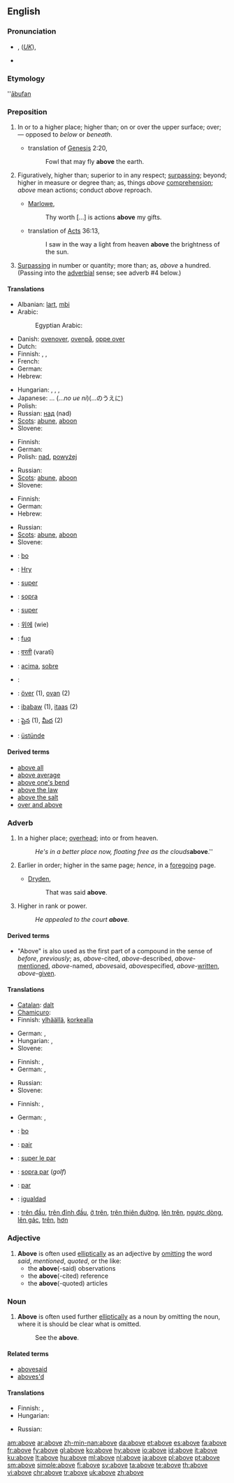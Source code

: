 {{wikipedia}}
==English==

{{rank|year|dear|high|297|above|received|read|together}}

===Pronunciation===
* {{IPAchar|/ə-bŭv/}}, (''[[Received Pronunciation|UK]]''){{IPA|/əˈbʌv/}}, {{SAMPA|/@"bVv/}}
*: {{IPAchar|[[Rhymes:English:-ʌv|Rhymes: -ʌv]]}}
* {{audio|en-us-above.ogg|Audio (US)}}

===Etymology===
{{etyl|ang}} ''[[ābufan]]

===Preposition===
{{en-prep}}

# In or to a higher place; higher than; on or over the upper surface; over; — opposed to ''below'' or ''beneath''.
#* {{rfdate}} translation of [[w:Genesis|Genesis]] 2:20,
#*: Fowl that may fly '''above''' the earth.
# Figuratively, higher than; superior to in any respect; [[surpassing]]; beyond; higher in measure or degree than; as, things ''above'' [[comprehension]]; ''above'' mean actions; conduct ''above'' reproach.
#* {{rfdate}} [[w:Marlowe|Marlowe]],
#*: Thy worth […] is actions '''above''' my gifts.
#* {{rfdate}} translation of [[w:Acts|Acts]] 36:13,
#*: I saw in the way a light from heaven '''above''' the brightness of the sun.
# [[surpassing|Surpassing]] in number or quantity; more than; as, ''above'' a hundred. (Passing into the [[adverbial]] sense; see adverb #4 below.)

====Translations====
{{trans-top|in or to a higher place}}
* Albanian: [[lart]], [[mbi]]
* Arabic: {{t|ar|فوق|sc=Arab|tr=fawqa|alt=فَوقَ}} 
*: Egyptian Arabic: {{t|arz|فوق|sc=Arab|tr=fawq}} 
* Danish: [[ovenover]], [[ovenpå]], [[oppe over]]
* Dutch: {{t+|nl|boven}}
* Finnish: {{t-|fi|yllä}}, {{t-|fi|yläpuolella}}, {{t-|fi|päällä}}
* French: {{t|fr|au-dessus de}}
* German: {{t+|de|über}}
* Hebrew: {{t-|he|מעל|tr=me`ál|sc=Hebr}}
{{trans-mid}}
* Hungarian: {{t+|hu|fölött}}, {{t+|hu|felett}}, {{t+|hu|fölé}}, {{t|hu|felé}}
* Japanese: ...{{t|ja|の上に|sc=Jpan}} (...''no ue ni'')(...のうえに)
* Polish: {{t+|pl|nad}}
* Russian: [[над]] (nad)
* [[Scots]]: [[abune]], [[aboon]]
* Slovene: {{t+|sl|nad}}
{{trans-bottom}}

{{trans-top|superior to, surpassing}}
* Finnish: {{t-|fi|yläpuolella}}
* German: {{t+|de|über}}
* Polish: [[nad]], [[powyżej]]
{{trans-mid}}
* Russian: {{t+|ru|превыше|tr=pr'evýše|sc=Cyrl}}
* [[Scots]]: [[abune]], [[aboon]]
* Slovene: {{t+|sl|nad}}
{{trans-bottom}}

{{trans-top|more}}
* Finnish: {{t+|fi|yli}}
* German: {{t+|de|über}}
* Hebrew: {{t-|he|מעל|tr=me`ál|sc=Hebr}}
{{trans-mid}}
* Russian: {{t+|ru|свыше|tr=svýše|sc=Cyrl}}
* [[Scots]]: [[abune]], [[aboon]]
* Slovene: {{t+|sl|nad}}
{{trans-bottom}}

{{checktrans-top}}
* {{ttbc|Afrikaans}}: [[bo]]
* {{ttbc|Egyptian}}: [[Hry]]
* {{ttbc|Interlingua}}: [[super]]
* {{ttbc|Italian}}: [[sopra]]
* {{ttbc|Latin}}: [[super]]
* {{ttbc|Korean}}: [[위에]] (wie)
{{trans-mid}}
* {{ttbc|Maltese}}: [[fuq]]
* {{ttbc|Marathi}}: [[वरती]] (varatī)
* {{ttbc|Portuguese}}: [[acima]], [[sobre#Portuguese|sobre]]
* {{ttbc|Spanish}}: {{t+|es|sobre}}
* {{ttbc|Swedish}}: [[över]] (1), [[ovan]] (2)
* {{ttbc|Tagalog}}: [[ibabaw]] (1), [[itaas]] (2)
* {{ttbc|Telugu}}: [[పైన]] (1), [[మీద]] (2)
* {{ttbc|Turkish}}: [[üstünde]]
{{trans-bottom}}

====Derived terms====
* [[above all]]
* [[above average]]
* [[above one's bend]]
* [[above the law]]
* [[above the salt]]
* [[over and above]]

===Adverb===
{{en-adv|-}}

# In a higher place; [[overhead]]; into or from heaven.
#: ''He's in a better place now, floating free as the clouds '''''above'''.''
# Earlier in order; higher in the same page; ''hence'', in a [[foregoing]] page.
#* {{rfdate}} [[w:Dryden|Dryden]],
#*: That was said '''above'''.
# Higher in rank or power.
#: ''He appealed to the court '''above'''.''

====Derived terms====
* "Above" is also used as the first part of a compound in the sense of ''before'', ''previously''; as, ''above''-cited, ''above''-described, ''above''-[[mentioned]], ''above''-named, ''above''said, ''above''specified, ''above''-[[written]], ''above''-[[given]].

====Translations====
{{trans-top|in a higher place}}
* [[Catalan]]: [[dalt]]
* [[Chamicuro]]: {{tø|ccc|i'yijku shana}}
* Finnish: [[ylhäällä]], [[korkealla]]
{{trans-mid}}
* German: {{t+|de|höher}}, {{t+|de|über}}
* Hungarian: {{t+|hu|fent}}, {{t|hu|felül}}
* Slovene: {{t+|sl|zgoraj}}
{{trans-bottom}}

{{trans-top|earlier in order}}
* Finnish: {{t-|fi|yllä}}, {{t-|fi|edellä}}
* German: {{t+|de|früher}}, {{t+|de|vorher}}
{{trans-mid}}
* Russian: {{t+|ru|выше|tr=výše|sc=Cyrl}}
* Slovene: {{t+|sl|zgoraj}}
{{trans-bottom}}

{{trans-top|higher in rank}}
* Finnish: {{t-|fi|ylempänä}}, {{t-|fi|yläpuolella}}
{{trans-mid}}
* German: {{t+|de|ranghöher}}, {{t+|de|vorgesetzt}}
{{trans-bottom}}

{{checktrans-top}}
* {{ttbc|Afrikaans}}: [[bo]]
* {{ttbc|French}}: [[pair]]
* {{ttbc|Interlingua}}: [[super le par]]
{{trans-mid}}
* {{ttbc|Italian}}: [[sopra par]] (''golf'')
* {{ttbc|Portuguese}}: [[par]]
* {{ttbc|Spanish}}: [[igualdad]]
* {{ttbc|Vietnamese}}: [[trên đầu]], [[trên đỉnh đầu]], [[ở trên]], [[trên thiên đường]], [[lên trên]], [[ngược dòng]], [[lên gác]], [[trên]], [[hơn]]
{{trans-bottom}}

===Adjective===
{{en-adj|-}}

# '''Above''' is often used [[elliptical]]ly as an adjective by [[omit]]ting the word ''said'', ''mentioned'', ''quoted'', or the like:
#* the '''above'''(-said) observations
#* the '''above'''(-cited) reference
#* the '''above'''(-quoted) articles

===Noun===
{{en-noun|-}}

# '''Above''' is often used further [[elliptical]]ly as a noun by omitting the noun, where it is should be clear what is omitted.
#: See the '''above'''.

====Related terms====
* [[abovesaid]]
* [[aboves'd]]

====Translations====
{{trans-top|above-mentioned}}
* Finnish: {{t|fi|yllä mainittu}}, {{t-|fi|edellä mainittu}}
* Hungarian: {{t|hu|fentemlített}}
{{trans-mid}}
* Russian: {{t|ru|вышеупомянутый|tr=vyšeupom'ánutyj|sc=Cyrl}}
{{trans-bottom}}

[[am:above]]
[[ar:above]]
[[zh-min-nan:above]]
[[da:above]]
[[et:above]]
[[es:above]]
[[fa:above]]
[[fr:above]]
[[fy:above]]
[[gl:above]]
[[ko:above]]
[[hy:above]]
[[io:above]]
[[id:above]]
[[it:above]]
[[ku:above]]
[[lt:above]]
[[hu:above]]
[[ml:above]]
[[nl:above]]
[[ja:above]]
[[pl:above]]
[[pt:above]]
[[sm:above]]
[[simple:above]]
[[fi:above]]
[[sv:above]]
[[ta:above]]
[[te:above]]
[[th:above]]
[[vi:above]]
[[chr:above]]
[[tr:above]]
[[uk:above]]
[[zh:above]]